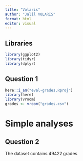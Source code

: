 ```yaml
---
title: "Volaris"
author: "Jalil VOLARIS"
format: html
editor: visual
---
```


## Libraries

```r
library(ggplot2)
library(tidyr)
library(dplyr)
```

## Question 1

```r
here::i_am("eval-grades.Rproj")
library(here)
library(vroom)
grades <- vroom("grades.csv")
```

# Simple analyses

## Question 2

The dataset contains 49422 grades.